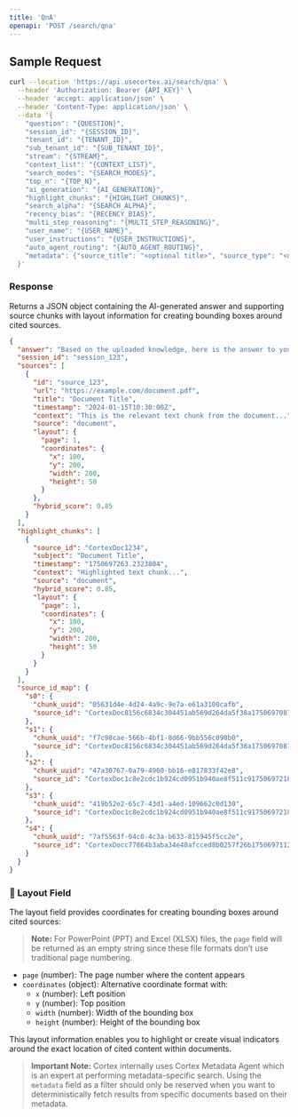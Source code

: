```yaml
---
title: 'QnA'
openapi: 'POST /search/qna'
---
```


## Sample Request

```bash
curl --location 'https://api.usecortex.ai/search/qna' \
  --header 'Authorization: Bearer {API_KEY}' \
  --header 'accept: application/json' \
  --header 'Content-Type: application/json' \
  --data '{
    "question": "{QUESTION}",
    "session_id": "{SESSION_ID}",
    "tenant_id": "{TENANT_ID}",
    "sub_tenant_id": "{SUB_TENANT_ID}",
    "stream": "{STREAM}",
    "context_list": "{CONTEXT_LIST}",
    "search_modes": "{SEARCH_MODES}",
    "top_n": "{TOP_N}",
    "ai_generation": "{AI_GENERATION}",
    "highlight_chunks": "{HIGHLIGHT_CHUNKS}",
    "search_alpha": "{SEARCH_ALPHA}",
    "recency_bias": "{RECENCY_BIAS}",
    "multi_step_reasoning": "{MULTI_STEP_REASONING}",
    "user_name": "{USER_NAME}",
    "user_instructions": "{USER_INSTRUCTIONS}",
    "auto_agent_routing": "{AUTO_AGENT_ROUTING}",
    "metadata": {"source_title": "<optional title>", "source_type": "<optional type>"}
  }'
```

### Response
Returns a JSON object containing the AI-generated answer and supporting source chunks with layout information for creating bounding boxes around cited sources.

```json
{
  "answer": "Based on the uploaded knowledge, here is the answer to your question...",
  "session_id": "session_123",
  "sources": [
    {
      "id": "source_123",
      "url": "https://example.com/document.pdf",
      "title": "Document Title",
      "timestamp": "2024-01-15T10:30:00Z",
      "context": "This is the relevant text chunk from the document...",
      "source": "document",
      "layout": {
        "page": 1,
        "coordinates": {
          "x": 100,
          "y": 200,
          "width": 200,
          "height": 50
        }
      },
      "hybrid_score": 0.85
    }
  ],
  "highlight_chunks": [
    {
      "source_id": "CortexDoc1234",
      "subject": "Document Title",
      "timestamp": "1750697263.2323804",
      "context": "Highlighted text chunk...",
      "source": "document",
      "hybrid_score": 0.85,
      "layout": {
        "page": 1,
        "coordinates": {
          "x": 100,
          "y": 200,
          "width": 200,
          "height": 50
        }
      }
    }
  ],
  "source_id_map": {
    "s0": {
      "chunk_uuid": "05631d4e-4d24-4a9c-9e7a-e61a3100cafb",
      "source_id": "CortexDoc8156c6834c304451ab569d264da5f38a1750697087"
    },
    "s1": {
      "chunk_uuid": "f7c98cae-566b-4bf1-8d66-9bb556c090b0",
      "source_id": "CortexDoc8156c6834c304451ab569d264da5f38a1750697087"
    },
    "s2": {
      "chunk_uuid": "47a30767-0a79-4960-bb16-e817833f42e8",
      "source_id": "CortexDoc1c8e2cdc1b924cd0951b940ae8f511c91750697218"
    },
    "s3": {
      "chunk_uuid": "419b52e2-65c7-43d1-a4ed-109662c0d130",
      "source_id": "CortexDoc1c8e2cdc1b924cd0951b940ae8f511c91750697218"
    },
    "s4": {
      "chunk_uuid": "7af5563f-04c0-4c3a-b633-815945f5cc2e",
      "source_id": "CortexDocc77864b3aba34e40afcced8b0257f26b1750697112"
    }
  }
}
```

### 📍 Layout Field
The layout field provides coordinates for creating bounding boxes around cited sources:

> **Note:** For PowerPoint (PPT) and Excel (XLSX) files, the `page` field will be returned as an empty string since these file formats don’t use traditional page numbering.

- `page` (number): The page number where the content appears
- `coordinates` (object): Alternative coordinate format with:
  - `x` (number): Left position
  - `y` (number): Top position
  - `width` (number): Width of the bounding box
  - `height` (number): Height of the bounding box

This layout information enables you to highlight or create visual indicators around the exact location of cited content within documents.

> **Important Note:** Cortex internally uses Cortex Metadata Agent which is an expert at performing metadata-specific search. Using the `metadata` field as a filter should only be reserved when you want to deterministically fetch results from specific documents based on their metadata.

